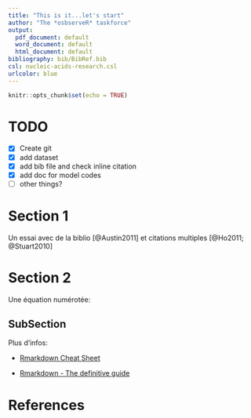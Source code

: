 ```yaml
---
title: "This is it...let's start"
author: "The *osbserveR* taskforce"
output:
  pdf_document: default
  word_document: default
  html_document: default
bibliography: bib/BibRef.bib
csl: nucleic-acids-research.csl
urlcolor: blue
---
```


```r
knitr::opts_chunk$set(echo = TRUE)
```



# TODO

- [x] Create git
- [x] add dataset
- [x] add bib file and check inline citation 
- [x] add doc for model codes 
- [ ] other things?


# Section 1

Un essai avec de la biblio [@Austin2011] et citations multiples [@Ho2011; @Stuart2010]

# Section 2

Une équation numérotée:
\begin{equation}
\displaystyle P(A|B)={\frac {P(B|A)\cdot P(A)}{P(B)}}
\end{equation}

## SubSection

Plus d'infos:

- [Rmarkdown Cheat Sheet](https://rstudio.com/wp-content/uploads/2015/02/rmarkdown-cheatsheet.pdf)

- [Rmarkdown - The definitive guide](https://bookdown.org/yihui/rmarkdown/)
\vspace{1cm}

# References